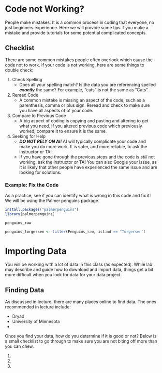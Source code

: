 # Code not Working?

People make mistakes. It is a common process in coding that everyone, no just beginners experience. Here we will provide some tips if you make a mistake and provide tutorials for some potential complicated concepts.

## Checklist

There are some common mistakes people often overlook which cause the code not to work. If your code is not working, here are some things to double check:

1.  Check Spelling
    -   Does all your spelling match? Is the data you are referencing spelled ***exactly*** the same? For example, "cats" is not the same as "Cats".
2.  Reread Code
    -   A common mistake is missing an aspect of the code, such as a parenthesis, comma or plus sign. Reread and check to make sure you have all aspects of of your code.
3.  Compare to Previous Code
    -   A big aspect of coding is copying and pasting and altering to get what you need. If you altered previous code which previously worked, compare it to ensure it is the same.
4.  Seeking for Help
    - ***DO NOT RELY ON AI!*** AI will typically complicate your code and make you do more work. It is safer, and more reliable, to ask the instructor or TA!
    -   If you have gone through the previous steps and the code is *still* not working, ask the instructor or TA! You can also Google your issue, as it is likely that other people have experienced the same issue and are looking for solutions.

### Example: Fix the Code

As a practice, see if you can identify what is wrong in this code and fix it! We will be using the Palmer penguins package.

```r
install.packages("palmerpenguins")
library(palmerpenguins)
```
 
```r
penguins_raw 
```

```r
penguins_torgersen <- filter(Penguins_raw, island == "Torgersen")
```


# Importing Data

You will be working with a lot of data in this class (as expected). While lab may describe and guide how to download and import data, things get a bit more difficult when you look for data for your data project.


## Finding Data

As discussed in lecture, there are many places online to find data. The ones recommended in lecture include:

- Dryad
- University of Minnesota
- 

Once you find your data, how do you determine if it is good or not? Below is a small checklist to go through to make sure you are not biting off more than you can chew.

1.
2.
3.




